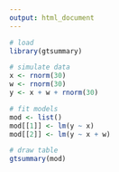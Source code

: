 ```yaml
---
output: html_document
---
```


```r
# load
library(gtsummary)

# simulate data
x <- rnorm(30)
w <- rnorm(30)
y <- x + w + rnorm(30)

# fit models
mod <- list()
mod[[1]] <- lm(y ~ x)
mod[[2]] <- lm(y ~ x + w)

# draw table
gtsummary(mod)
```
